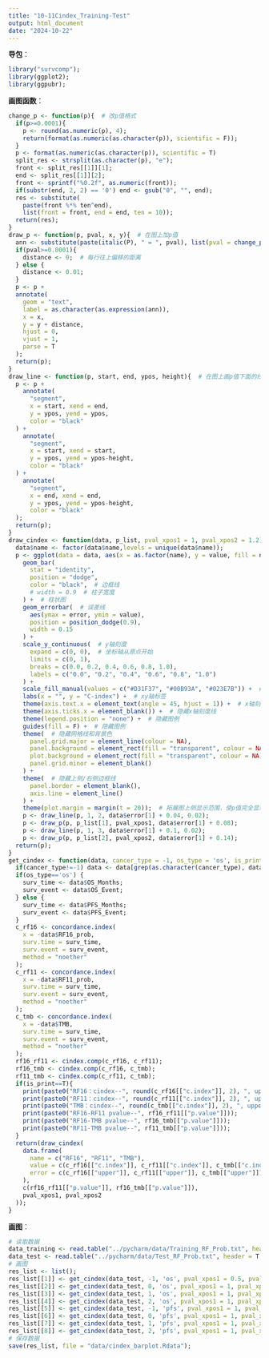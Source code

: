 ```yaml
---
title: "10-11Cindex_Training-Test"
output: html_document
date: "2024-10-22"
---
```


**导包**：
```r
library("survcomp");
library(ggplot2);
library(ggpubr);
```
**画图函数**：
```r
change_p <- function(p){  # 改p值格式
  if(p>=0.0001){
    p <- round(as.numeric(p), 4);
    return(format(as.numeric(as.character(p)), scientific = F));
  }
  p <- format(as.numeric(as.character(p)), scientific = T)
  split_res <- strsplit(as.character(p), "e");
  front <- split_res[[1]][1];
  end <- split_res[[1]][2];
  front <- sprintf("%0.2f", as.numeric(front));
  if(substr(end, 2, 2) == '0') end <- gsub("0", "", end);
  res <- substitute(
    paste(front %*% ten^end),
    list(front = front, end = end, ten = 10));
  return(res);
}
draw_p <- function(p, pval, x, y){  # 在图上加p值
  ann <- substitute(paste(italic(P), " = ", pval), list(pval = change_p(pval)));
  if(pval>=0.0001){
    distance <- 0;  # 每行往上偏移的距离
  } else {
    distance <- 0.01;
  }
  p <- p +
  annotate(
    geom = "text",
    label = as.character(as.expression(ann)),
    x = x,
    y = y + distance,
    hjust = 0,
    vjust = 1,
    parse = T
  );
  return(p);
}
draw_line <- function(p, start, end, ypos, height){  # 在图上画p值下面的线
  p <- p +
    annotate(
      "segment", 
      x = start, xend = end,
      y = ypos, yend = ypos, 
      color = "black"
  ) +
    annotate(
      "segment", 
      x = start, xend = start,
      y = ypos, yend = ypos-height, 
      color = "black"
  ) +
    annotate(
      "segment", 
      x = end, xend = end,
      y = ypos, yend = ypos-height, 
      color = "black"
  );
  return(p);
}
draw_cindex <- function(data, p_list, pval_xpos1 = 1, pval_xpos2 = 1.2){  # 画图
  data$name <- factor(data$name,levels = unique(data$name));
  p <- ggplot(data = data, aes(x = as.factor(name), y = value, fill = name)) +
    geom_bar(
      stat = "identity", 
      position = "dodge", 
      color = "black",  # 边框线
      # width = 0.9  # 柱子宽度
    ) +  # 柱状图
    geom_errorbar(  # 误差线
      aes(ymax = error, ymin = value),
      position = position_dodge(0.9), 
      width = 0.15
    ) +
    scale_y_continuous(  # y轴刻度
      expand = c(0, 0),  # 坐标轴从原点开始
      limits = c(0, 1),
      breaks = c(0.0, 0.2, 0.4, 0.6, 0.8, 1.0),
      labels = c("0.0", "0.2", "0.4", "0.6", "0.8", "1.0")
    ) +
    scale_fill_manual(values = c("#D31F37", "#00B93A", "#023E7B")) +  # 柱子填充颜色
    labs(x = "", y = "C-index") +  # xy轴标签
    theme(axis.text.x = element_text(angle = 45, hjust = 1)) +  # x轴刻度文字倾斜
    theme(axis.ticks.x = element_blank()) +  # 隐藏x轴刻度线
    theme(legend.position = "none") +  # 隐藏图例
    guides(fill = F) +  # 隐藏图例
    theme(  # 隐藏网格线和背景色
      panel.grid.major = element_line(colour = NA),
      panel.background = element_rect(fill = "transparent", colour = NA),
      plot.background = element_rect(fill = "transparent", colour = NA),
      panel.grid.minor = element_blank()
    ) +
    theme(  # 隐藏上侧/右侧边框线
      panel.border = element_blank(), 
      axis.line = element_line()
    ) +
    theme(plot.margin = margin(t = 20));  # 拓展图上侧显示范围，使p值完全显示
	p <- draw_line(p, 1, 2, data$error[1] + 0.04, 0.02);
	p <- draw_p(p, p_list[1], pval_xpos1, data$error[1] + 0.08);
	p <- draw_line(p, 1, 3, data$error[1] + 0.1, 0.02);
	p <- draw_p(p, p_list[2], pval_xpos2, data$error[1] + 0.14);
  return(p);
}
get_cindex <- function(data, cancer_type = -1, os_type = 'os', is_print = F, pval_xpos1 = 1, pval_xpos2 = 1.2){
  if(cancer_type!=-1) data <- data[grep(as.character(cancer_type), data$Cancer_Type), ];
  if(os_type=='os') {
    surv_time <- data$OS_Months;
    surv_event <- data$OS_Event;
  } else {
    surv_time <- data$PFS_Months;
    surv_event <- data$PFS_Event;
  }
  c_rf16 <- concordance.index(
    x = -data$RF16_prob, 
    surv.time = surv_time, 
    surv.event = surv_event, 
    method = "noether"
  );
  c_rf11 <- concordance.index(
    x = -data$RF11_prob, 
    surv.time = surv_time, 
    surv.event = surv_event, 
    method = "noether"
  );
  c_tmb <- concordance.index(
    x = -data$TMB, 
    surv.time = surv_time, 
    surv.event = surv_event, 
    method = "noether"
  );
  rf16_rf11 <- cindex.comp(c_rf16, c_rf11);
  rf16_tmb <- cindex.comp(c_rf16, c_tmb);
  rf11_tmb <- cindex.comp(c_rf11, c_tmb);
  if(is_print==T){
    print(paste0("RF16：cindex--", round(c_rf16[["c.index"]], 2), ", upper cindex--", round(c_rf16[["upper"]], 2)));
    print(paste0("RF11：cindex--", round(c_rf11[["c.index"]], 2), ", upper cindex--", round(c_rf11[["upper"]], 2)));
    print(paste0("TMB：cindex--", round(c_tmb[["c.index"]], 2), ", upper cindex--", round(c_tmb[["upper"]], 2)));
    print(paste0("RF16-RF11 pvalue--", rf16_rf11[["p.value"]]));
    print(paste0("RF16-TMB pvalue--", rf16_tmb[["p.value"]]));
    print(paste0("RF11-TMB pvalue--", rf11_tmb[["p.value"]]));
  }
  return(draw_cindex(
    data.frame(
      name = c("RF16", "RF11", "TMB"),
      value = c(c_rf16[["c.index"]], c_rf11[["c.index"]], c_tmb[["c.index"]]),
      error = c(c_rf16[["upper"]], c_rf11[["upper"]], c_tmb[["upper"]])
    ),
    c(rf16_rf11[["p.value"]], rf16_tmb[["p.value"]]),
    pval_xpos1, pval_xpos2
  ));
}
```
**画图**：
```r
# 读取数据
data_training <- read.table("../pycharm/data/Training_RF_Prob.txt", header = T, sep = '\t');
data_test <- read.table("../pycharm/data/Test_RF_Prob.txt", header = T, sep = '\t');
# 画图
res_list <- list();
res_list[[1]] <- get_cindex(data_test, -1, 'os', pval_xpos1 = 0.5, pval_xpos2 = 1);
res_list[[2]] <- get_cindex(data_test, 0, 'os', pval_xpos1 = 1, pval_xpos2 = 1.2);
res_list[[3]] <- get_cindex(data_test, 1, 'os', pval_xpos1 = 1, pval_xpos2 = 1.2);
res_list[[4]] <- get_cindex(data_test, 2, 'os', pval_xpos1 = 1, pval_xpos2 = 1.2);
res_list[[5]] <- get_cindex(data_test, -1, 'pfs', pval_xpos1 = 1, pval_xpos2 = 1.2);
res_list[[6]] <- get_cindex(data_test, 0, 'pfs', pval_xpos1 = 1, pval_xpos2 = 1.2);
res_list[[7]] <- get_cindex(data_test, 1, 'pfs', pval_xpos1 = 1, pval_xpos2 = 1.2);
res_list[[8]] <- get_cindex(data_test, 2, 'pfs', pval_xpos1 = 1, pval_xpos2 = 1.2);
# 保存数据
save(res_list, file = "data/cindex_barplot.Rdata");
```

